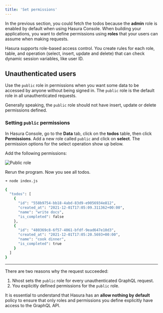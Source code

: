 ```yaml
---
title: 'Set permissions'
---
```


In the previous section, you could fetch the todos because the **admin** role is enabled by default when using Hasura Console. When building your applications, you want to define permissions using **roles** that your users can assume when making requests.

Hasura supports role-based access control. You create rules for each role, table, and operation (select, insert, update and delete) that can check dynamic session variables, like user ID.

## Unauthenticated users

Use the `public` role in permissions when you want some data to be accessed by anyone without being signed in. The `public` role is the default role in all unauthenticated requests.

Generally speaking, the `public` role should not have insert, update or delete permissions defined.

### Setting `public` permissions

In Hasura Console, go to the **Data** tab, click on the **todos** table, then click **Permissions**. Add a new role called `public` and click on **select**. The permission options for the select operation show up below.

Add the following permissions:

![Public role](/images/quick-start/permissions-public-select.png)

Rerun the program. Now you see all todos.

```sh
➜ node index.js

{
  "todos": [
    {
      "id": "558b9754-bb18-4abd-83d9-e9056934e812",
      "created_at": "2021-12-01T17:05:09.311362+00:00",
      "name": "write docs",
      "is_completed": false
    },
    {
      "id": "480369c8-6f57-4061-bfdf-9ead647e10d3",
      "created_at": "2021-12-01T17:05:20.5693+00:00",
      "name": "cook dinner",
      "is_completed": true
    }
  ]
}
```

---

There are two reasons why the request succeeded:

1. Nhost sets the `public` role for every unauthenticated GraphQL request.
2. You explicitly defined permissions for the `public` role.

It is essential to understand that Hasura has an **allow nothing by default** policy to ensure that only roles and permissions you define explicitly have access to the GraphQL API.
